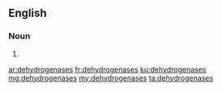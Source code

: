 ==English==

===Noun===
{{head|en|plural}}

# {{plural of|dehydrogenase|lang=en|nocat=1}}

[[ar:dehydrogenases]]
[[fr:dehydrogenases]]
[[ku:dehydrogenases]]
[[mg:dehydrogenases]]
[[my:dehydrogenases]]
[[ta:dehydrogenases]]